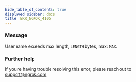 ```yaml
---
hide_table_of_contents: true
displayed_sidebar: docs
title: ERR_NGROK_4105
---
```




### Message

User name exceeds max length, `LENGTH` bytes, max: `MAX`.

<ErrorDetails error="err_ngrok_4105" />

### Further help

If you're having trouble resolving this error, please reach out to [support@ngrok.com](mailto:support@ngrok.com?subject=Help%20with%20ERR_NGROK_4105)
